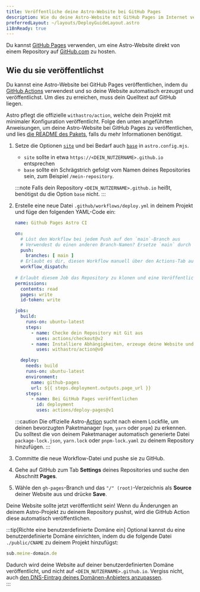 ```yaml
---
title: Veröffentliche deine Astro-Website bei GitHub Pages
description: Wie du deine Astro-Website mit GitHub Pages im Internet veröffentlichst.
preferredLayout: ~/layouts/DeployGuideLayout.astro
i18nReady: true
---
```


Du kannst [GitHub Pages](https://pages.github.com/) verwenden, um eine Astro-Website direkt von einem Repository auf [GitHub.com](https://github.com/) zu hosten.

## Wie du sie veröffentlichst

Du kannst eine Astro-Website bei GitHub Pages veröffentlichen, indem du [GitHub Actions](https://github.com/features/actions) verwendest und so deine Website automatisch erzeugst und veröffentlichst. Um dies zu erreichen, muss dein Quelltext auf GitHub liegen.

Astro pflegt die offizielle `withastro/action`, welche dein Projekt mit minimaler Konfiguration veröffentlicht. Folge den unten angeführten Anweisungen, um deine Astro-Website bei GitHub Pages zu veröffentlichen, und lies [die README des Pakets](https://github.com/withastro/action), falls du mehr Informationen benötigst.

1. Setze die Optionen [`site`](/de/reference/configuration-reference/#site) und bei Bedarf auch [`base`](/de/reference/configuration-reference/#base) in `astro.config.mjs`.
    - `site` sollte in etwa `https://<DEIN_NUTZERNAME>.github.io` entsprechen
    - `base` sollte ein Schrägstrich gefolgt vom Namen deines Repositories sein, zum Beispiel `/mein-repository`.
    
    :::note
    Falls dein Repository `<DEIN_NUTZERNAME>.github.io` heißt, benötigst du die Option `base` nicht.
    :::

2. Erstelle eine neue Datei `.github/workflows/deploy.yml` in deinem Projekt und füge den folgenden YAML-Code ein:

    ```yaml
    name: Github Pages Astro CI

    on:
      # Löst den Workflow bei jedem Push auf den `main`-Branch aus
      # Verwendest du einen anderen Branch-Namen? Ersetze `main` durch den Namen deines Branches
      push:
        branches: [ main ]
      # Erlaubt es dir, diesen Workflow manuell über den Actions-Tab auf GitHub zu starten
      workflow_dispatch:
      
    # Erlaubt diesem Job das Repository zu klonen und eine Veröffentlichung bei GitHub Pages zu erstellen
    permissions:
      contents: read
      pages: write
      id-token: write

    jobs:
      build:
        runs-on: ubuntu-latest
        steps:
          - name: Checke dein Repository mit Git aus
            uses: actions/checkout@v2          
          - name: Installiere Abhängigkeiten, erzeuge deine Website und lade sie hoch
            uses: withastro/action@v0

      deploy:
        needs: build
        runs-on: ubuntu-latest
        environment:
          name: github-pages
          url: ${{ steps.deployment.outputs.page_url }}
        steps:
          - name: Bei GitHub Pages veröffentlichen
            id: deployment
            uses: actions/deploy-pages@v1
    ```
    
    :::caution
    Die offizielle Astro-[Action](https://github.com/withastro/action) sucht nach einem Lockfile, um deinen bevorzugten Paketmanager (`npm`, `yarn` oder `pnpm`) zu erkennen. Du solltest die von deinem Paketmanager automatisch generierte Datei `package-lock.json`, `yarn.lock` oder `pnpm-lock.yaml` zu deinem Repository hinzufügen.
    :::

3. Committe die neue Workflow-Datei und pushe sie zu GitHub.

4. Gehe auf GitHub zum Tab **Settings** deines Repositories und suche den Abschnitt **Pages**.  

5. Wähle den `gh-pages`-Branch und das `"/" (root)`-Verzeichnis als **Source** deiner Website aus und drücke **Save**.  
  
Deine Website sollte jetzt veröffentlicht sein! Wenn du Änderungen an deinem Astro-Projekt zu deinem Repository pushst, wird die GitHub Action diese automatisch veröffentlichen.

:::tip[Richte eine benutzerdefinierte Domäne ein]
Optional kannst du eine benutzerdefinierte Domäne einrichten, indem du die folgende Datei `./public/CNAME` zu deinem Projekt hinzufügst:

```js title="public/CNAME"
sub.meine-domain.de
```

Dadurch wird deine Website auf deiner benutzerdefinierten Domäne veröffentlicht, und nicht auf `<DEIN_NUTZERNAME>.github.io`. Vergiss nicht, auch [den DNS-Eintrag deines Domänen-Anbieters anzupassen](https://docs.github.com/en/pages/configuring-a-custom-domain-for-your-github-pages-site/managing-a-custom-domain-for-your-github-pages-site#configuring-a-subdomain).   
:::

